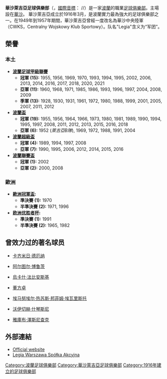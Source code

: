 {{noteTA
|G1=足球
|G2=uefa
|T=zh-hans:华沙莱吉亚足球俱乐部;zh-hk:歷基亞足球會;zh-tw:華沙萊吉亞足球俱樂部;
|1=zh-hans:华沙莱吉亚;zh-hk:歷基亞;zh-tw:華沙萊吉亞;
}}
{{Infobox football club
| clubname   = 歷基亞<br /> Legia Warszawa
| image      = Herb Legii 1343x1343.png
| fullname   = 華沙萊吉亞足球俱乐部
| nickname   = ''Wojskowi'' (軍隊) <br> ''Legioniści'' (退伍軍人)
| founded    = 1916年3月
| ground     = {{tsl|en|Polish Army Stadium||波蘭陸軍體育場}}
| city       = [[華沙|華沙]]
| capacity   = 31,000
| chairman   = Bogusław Leśnodorski
| chrtitle   = 主席
| manager    = {{tsl|pl|Romeo Jozak|}}
| league     = [[波蘭足球甲級聯賽|波蘭足球甲級聯賽]]
| season     = 2021–22
| position   = 波蘭甲，第 10 位
| pattern_la1=_shoulder_stripes_black_stripes_half
| pattern_b1=_blackcollar
| pattern_ra1=_shoulder_stripes_black_stripes_half
| pattern_sh1=_adidaswhite
| pattern_so1=_3_stripes_black
| leftarm1=ffffff
| body1=ffffff
| rightarm1=ffffff
| shorts1=000000
| socks1=ffffff
| pattern_la2=_shoulder_stripes_white_stripes_half
| pattern_b2=_whitecollar
| pattern_ra2=_shoulder_stripes_white_stripes_half
| pattern_sh2=_adidaswhite
| pattern_so2=_3_stripes_white
| leftarm2=2E8B57
| body2=2E8B57
| rightarm2=2E8B57
| shorts2=2E8B57
| socks2=2E8B57
}}
'''華沙萊吉亞足球俱樂部'''（{{lang-pl|'''Legia Warszawa'''}}，[[國際音標|國際音標]]： /{{IPA|ˈlɛɡʲa varˈʂava}}/）是一家[[波蘭|波蘭]]的職業[[足球俱樂部|足球俱樂部]]。主場設在[[華沙|華沙]]。 華沙萊吉亞成立於1916年3月，是波蘭實力最為強大的足球俱樂部之一。在1949年到1957年期間，華沙萊吉亞曾經一度改名為華沙中央陸軍（CWKS，Centralny Wojskowy Klub Sportowy）。队名"Legia"含义为“军团”。

== 榮譽 ==
=== 本土 ===
* '''[[波蘭足球甲級聯賽|波蘭足球甲級聯賽]]'''
** '''冠軍 (15):''' 1955, 1956, 1969, 1970, 1993, 1994, 1995, 2002, 2006, 2013, 2014, 2016, 2017, 2018, 2020, 2021
** '''亞軍 (11):''' 1960, 1968, 1971, 1985, 1986, 1993, 1996, 1997, 2004, 2008, 2009
** '''季軍 (13):''' 1928, 1930, 1931, 1961, 1972, 1980, 1988, 1999, 2001, 2005, 2007, 2011, 2012
* '''[[波蘭盃|波蘭盃]]'''
** '''冠軍 (19):''' 1955, 1956, 1964, 1966, 1973, 1980, 1981, 1989, 1990, 1994, 1995, 1997, 2008, 2011, 2012, 2013, 2015, 2016, 2018
** '''亞軍 (6):''' 1952 (''萊吉亞B隊''), 1969, 1972, 1988, 1991, 2004
* '''[[波蘭超級盃|波蘭超級盃]]'''
** '''冠軍 (4):''' 1989, 1994, 1997, 2008
** '''亞軍 (7):''' 1990, 1995, 2006, 2012, 2014, 2015, 2016
* '''[[波蘭聯賽盃|波蘭聯賽盃]]'''
** '''冠軍 (1):''' 2002
** '''亞軍 (2):''' 2000, 2008

=== 歐洲 ===
* '''[[歐洲冠軍盃|歐洲冠軍盃]]:'''
** '''準決賽 (1):''' 1970
** '''半準決賽 (2):''' 1971, 1996
* '''[[欧洲优胜者杯|欧洲优胜者杯]]:'''
** '''準決賽 (1):''' 1991
** '''半準決賽 (2):''' 1965, 1982

==曾效力过的著名球员==

* {{flagicon|POL}} [[卡齐米日·德厄纳|卡齐米日·德厄纳]]
* {{flagicon|Poland}} [[阿尔图尔·博鲁茨|阿尔图尔·博鲁茨]]
* {{flagicon|Poland}} [[烏卡什·法比安斯基|烏卡什·法比安斯基]]
* {{flagicon|China}} [[董方卓|董方卓]]
* {{flagicon|Portugal}} [[埃马努埃尔·热苏斯·邦菲姆·埃瓦里斯托|埃马努埃尔·热苏斯·邦菲姆·埃瓦里斯托]]
* {{flagicon|Poland}} [[沃伊切赫·什琴斯尼|沃伊切赫·什琴斯尼]]
* {{flagicon|Poland}} [[雅庫布·澤斯尼查克|雅庫布·澤斯尼查克]]

== 外部連結 ==
{{commons category|Legia Warszawa}}
*[http://legia.com/ Official website] {{Wayback|url=http://legia.com/ |date=20180814135514 }} {{pl icon}} {{en icon}}
*[http://www.90minut.pl/skarb.php?id_klub=171&id_sezon=81  	Legia Warszawa Spółka Akcyjna] {{Wayback|url=http://www.90minut.pl/skarb.php?id_klub=171&id_sezon=81 |date=20201110115925 }} {{pl icon}}

{{Authority control}}
{{DEFAULTSORT:Legia Warsaw}}
[[Category:波蘭足球俱樂部|Category:波蘭足球俱樂部]]
[[Category:華沙萊吉亞足球俱樂部|Category:華沙萊吉亞足球俱樂部]]
[[Category:1916年建立的足球俱樂部|Category:1916年建立的足球俱樂部]]